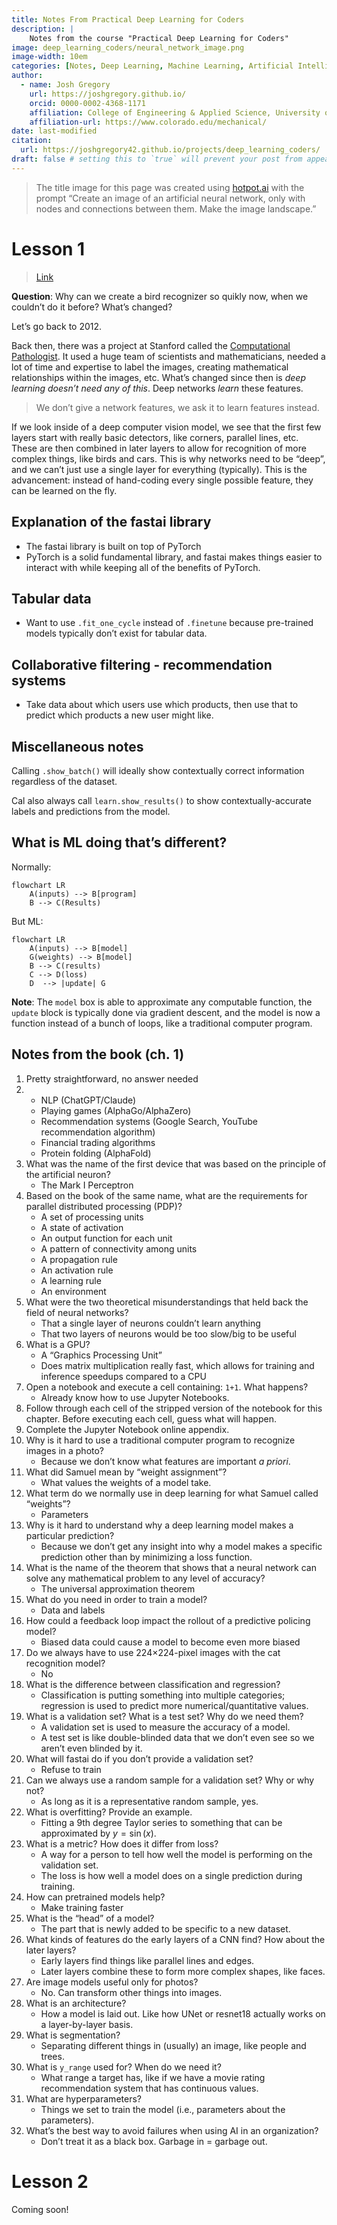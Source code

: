 ```yaml
---
title: Notes From Practical Deep Learning for Coders
description: |
    Notes from the course "Practical Deep Learning for Coders"
image: deep_learning_coders/neural_network_image.png
image-width: 10em
categories: [Notes, Deep Learning, Machine Learning, Artificial Intelligence]
author:
  - name: Josh Gregory
    url: https://joshgregory.github.io/
    orcid: 0000-0002-4368-1171
    affiliation: College of Engineering & Applied Science, University of Colorado Boulder
    affiliation-url: https://www.colorado.edu/mechanical/ 
date: last-modified
citation: 
  url: https://joshgregory42.github.io/projects/deep_learning_coders/ 
draft: false # setting this to `true` will prevent your post from appearing on your listing page until you're ready!
---
```


> The title image for this page was created using [hotpot.ai](https://hotpot.ai) with the prompt "Create an image of an artificial neural network, only with nodes and connections between them. Make the image landscape."

# Lesson 1

> [Link](https://course.fast.ai/Lessons/lesson1.html)

**Question**: Why can we create a bird recognizer so quikly now, when we couldn't do it before? What's changed?

Let's go back to 2012.

Back then, there was a project at Stanford called the [Computational Pathologist](https://engineering.stanford.edu/magazine/article/stanford-team-trains-computers-evaluate-breast-cancers). It used a huge team of scientists and mathematicians, needed a lot of time and expertise to label the images, creating mathematical relationships within the images, etc. What's changed since then is *deep learning doesn't need any of this*. Deep networks *learn* these features.

> We don't give a network features, we ask it to learn features instead.

If we look inside of a deep computer vision model, we see that the first few layers start with really basic detectors, like corners, parallel lines, etc. These are then combined in later layers to allow for recognition of more complex things, like birds and cars. This is why networks need to be "deep", and we can't just use a single layer for everything (typically). This is the advancement: instead of hand-coding every single possible feature, they can be learned on the fly.

## Explanation of the fastai library

* The fastai library is built on top of PyTorch
* PyTorch is a solid fundamental library, and fastai makes things easier to interact with while keeping all of the benefits of PyTorch.

## Tabular data

* Want to use `.fit_one_cycle` instead of `.finetune` because pre-trained models typically don't exist for tabular data.

## Collaborative filtering - recommendation systems

* Take data about which users use which products, then use that to predict which products a new user might like.

## Miscellaneous notes

Calling `.show_batch()` will ideally show contextually correct information regardless of the dataset.

Cal also always call `learn.show_results()` to show contextually-accurate labels and predictions from the model.

## What is ML doing that's different?

Normally:

```mermaid
flowchart LR
    A(inputs) --> B[program]
    B --> C(Results)
```

<!-- ```{dot}
digraph {
    rankdir=LR;
    program [shape=box3d width=1 height=0.7];
    inputs -> program -> results;
}
``` -->
But ML:

```mermaid
flowchart LR
    A(inputs) --> B[model]
    G(weights) --> B[model]
    B --> C(results)
    C --> D(loss)
    D  --> |update| G 
```

<!-- ```{dot}
digraph {
    ordering=in;  // Set the input ordering
    rankdir=LR;   // Set the layout direction to Left-to-Right
    
    model [shape=box3d width=1 height=0.7];
    
    inputs -> model -> results;
    weights -> model;
    results -> performance;
    performance -> weights [constraint=false label=update];
}
``` -->

**Note**: The `model` box is able to approximate any computable function, the `update` block is typically done via gradient descent, and the model is now a function instead of a bunch of loops, like a traditional computer program.


## Notes from the book (ch. 1)

1. Pretty straightforward, no answer needed
2. - NLP (ChatGPT/Claude)
   - Playing games (AlphaGo/AlphaZero)
   - Recommendation systems (Google Search, YouTube recommendation algorithm)
   - Financial trading algorithms
   - Protein folding (AlphaFold)
3. What was the name of the first device that was based on the principle of the artificial neuron?
   - The Mark I Perceptron
4. Based on the book of the same name, what are the requirements for parallel distributed processing (PDP)?
   - A set of processing units
   - A state of activation
   - An output function for each unit
   - A pattern of connectivity among units
   - A propagation rule
   - An activation rule
   - A learning rule
   - An environment
5. What were the two theoretical misunderstandings that held back the field of neural networks?
   - That a single layer of neurons couldn't learn anything
   - That two layers of neurons would be too slow/big to be useful
6. What is a GPU?
   - A "Graphics Processing Unit"
   - Does matrix multiplication really fast, which allows for training and inference speedups compared to a CPU
7. Open a notebook and execute a cell containing: `1+1`. What happens?
   - Already know how to use Jupyter Notebooks.
8. Follow through each cell of the stripped version of the notebook for this chapter. Before executing each cell, guess what will happen.
9. Complete the Jupyter Notebook online appendix.
10. Why is it hard to use a traditional computer program to recognize images in a photo?
    - Because we don't know what features are important *a priori*.
11. What did Samuel mean by “weight assignment”?
    - What values the weights of a model take.
12. What term do we normally use in deep learning for what Samuel called “weights”?
    - Parameters
13. Why is it hard to understand why a deep learning model makes a particular prediction?
    - Because we don't get any insight into why a model makes a specific prediction other than by minimizing a loss function.
14. What is the name of the theorem that shows that a neural network can solve any mathematical problem to any level of accuracy?
    - The universal approximation theorem
15. What do you need in order to train a model?
    - Data and labels
16. How could a feedback loop impact the rollout of a predictive policing model?
    - Biased data could cause a model to become even more biased
17. Do we always have to use 224×224-pixel images with the cat recognition model?
    - No
18. What is the difference between classification and regression?
    - Classification is putting something into multiple categories; regression is used to predict more numerical/quantitative values.
19. What is a validation set? What is a test set? Why do we need them?
    - A validation set is used to measure the accuracy of a model.
    - A test set is like double-blinded data that we don't even see so we aren't even blinded by it.
20. What will fastai do if you don’t provide a validation set?
    - Refuse to train
21. Can we always use a random sample for a validation set? Why or why not?
    - As long as it is a representative random sample, yes.
22. What is overfitting? Provide an example.
    - Fitting a 9th degree Taylor series to something that can be approximated by $y = \sin(x)$.
23. What is a metric? How does it differ from loss?
    - A way for a person to tell how well the model is performing on the validation set.
    - The loss is how well a model does on a single prediction during training.
24. How can pretrained models help?
    - Make training faster
25. What is the “head” of a model?
    - The part that is newly added to be specific to a new dataset.
26. What kinds of features do the early layers of a CNN find? How about the later layers?
    - Early layers find things like parallel lines and edges.
    - Later layers combine these to form more complex shapes, like faces.
27. Are image models useful only for photos?
    - No. Can transform other things into images.
28. What is an architecture?
    - How a model is laid out. Like how UNet or resnet18 actually works on a layer-by-layer basis.
29. What is segmentation?
    - Separating different things in (usually) an image, like people and trees.
30. What is `y_range` used for? When do we need it?
    - What range a target has, like if we have a movie rating recommendation system that has continuous values.
31. What are hyperparameters?
    - Things we set to train the model (i.e., parameters about the parameters).
32. What’s the best way to avoid failures when using AI in an organization?
    - Don't treat it as a black box. Garbage in = garbage out.

# Lesson 2

Coming soon!

